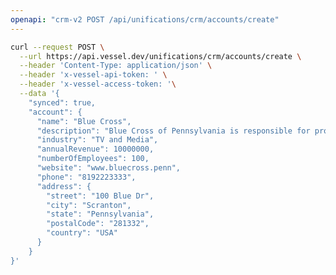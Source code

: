 ```yaml
---
openapi: "crm-v2 POST /api/unifications/crm/accounts/create"
---
```


<RequestExample>

```bash Request
curl --request POST \
  --url https://api.vessel.dev/unifications/crm/accounts/create \
  --header 'Content-Type: application/json' \
  --header 'x-vessel-api-token: ' \
  --header 'x-vessel-access-token: '\
  --data '{
    "synced": true,
    "account": {
      "name": "Blue Cross",
      "description": "Blue Cross of Pennsylvania is responsible for providing services to the good people of Scranton",
      "industry": "TV and Media",
      "annualRevenue": 10000000,
      "numberOfEmployees": 100,
      "website": "www.bluecross.penn",
      "phone": "8192223333",
      "address": {
        "street": "100 Blue Dr",
        "city": "Scranton",
        "state": "Pennsylvania",
        "postalCode": "281332",
        "country": "USA"
      }
    }
}'
```

</RequestExample>
